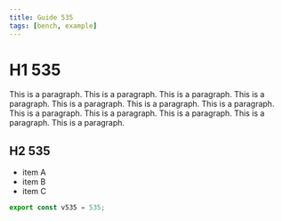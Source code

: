 ```yaml
---
title: Guide 535
tags: [bench, example]
---
```


# H1 535

This is a paragraph. This is a paragraph. This is a paragraph. This is a paragraph. This is a paragraph. This is a paragraph. This is a paragraph. This is a paragraph. This is a paragraph. This is a paragraph. This is a paragraph. This is a paragraph. 

## H2 535

- item A
- item B
- item C

```ts
export const v535 = 535;
```